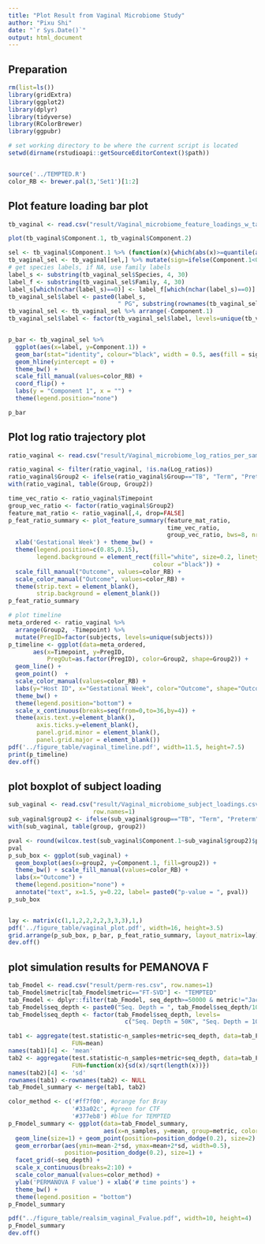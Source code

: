 ```yaml
---
title: "Plot Result from Vaginal Microbiome Study"
author: "Pixu Shi"
date: "`r Sys.Date()`"
output: html_document
---
```


## Preparation

```r
rm(list=ls())
library(gridExtra)
library(ggplot2)
library(dplyr)
library(tidyverse)
library(RColorBrewer)
library(ggpubr)

# set working directory to be where the current script is located
setwd(dirname(rstudioapi::getSourceEditorContext()$path))


source('../TEMPTED.R')
color_RB <- brewer.pal(3,'Set1')[1:2]

```


## Plot feature loading bar plot

```r
tb_vaginal <- read.csv("result/Vaginal_microbiome_feature_loadings_w_taxonomy.csv", row.names=1, sep=",")

plot(tb_vaginal$Component.1, tb_vaginal$Component.2)

sel <- tb_vaginal$Component.1 %>% (function(x){which(abs(x)>=quantile(abs(x),0.95))})
tb_vaginal_sel <- tb_vaginal[sel,] %>% mutate(sign=ifelse(Component.1<0,"Preterm","Term"))
# get species labels, if NA, use family labels
label_s <- substring(tb_vaginal_sel$Species, 4, 30)
label_f <- substring(tb_vaginal_sel$Family, 4, 30)
label_s[which(nchar(label_s)==0)] <- label_f[which(nchar(label_s)==0)]
tb_vaginal_sel$label <- paste0(label_s,
                               " PG", substring(rownames(tb_vaginal_sel),5,6))
tb_vaginal_sel <- tb_vaginal_sel %>% arrange(-Component.1)
tb_vaginal_sel$label <- factor(tb_vaginal_sel$label, levels=unique(tb_vaginal_sel$label))


p_bar <- tb_vaginal_sel %>% 
  ggplot(aes(x=label, y=Component.1)) + 
  geom_bar(stat="identity", colour="black", width = 0.5, aes(fill = sign)) + 
  geom_hline(yintercept = 0) +
  theme_bw() +
  scale_fill_manual(values=color_RB) +
  coord_flip() + 
  labs(y = "Component 1", x = "") + 
  theme(legend.position="none")

p_bar
```




## Plot log ratio trajectory plot

```r
ratio_vaginal <- read.csv("result/Vaginal_microbiome_log_ratios_per_sample_Pixu.csv", row.names=1, sep=",")

ratio_vaginal <- filter(ratio_vaginal, !is.na(Log_ratios))
ratio_vaginal$Group2 <- ifelse(ratio_vaginal$Group=="TB", "Term", "Preterm")
with(ratio_vaginal, table(Group, Group2))

time_vec_ratio <- ratio_vaginal$Timepoint
group_vec_ratio <- factor(ratio_vaginal$Group2)
feature_mat_ratio <- ratio_vaginal[,4, drop=FALSE]
p_feat_ratio_summary <- plot_feature_summary(feature_mat_ratio, 
                                             time_vec_ratio, 
                                             group_vec_ratio, bws=8, nrow=1) + 
  xlab('Gestational Week') + theme_bw() + 
  theme(legend.position=c(0.85,0.15), 
        legend.background = element_rect(fill="white", size=0.2, linetype="solid", 
                                         colour ="black")) + 
  scale_fill_manual("Outcome", values=color_RB) +
  scale_color_manual("Outcome", values=color_RB) +
  theme(strip.text = element_blank(), 
        strip.background = element_blank())
p_feat_ratio_summary
```


```r
# plot timeline
meta_ordered <- ratio_vaginal %>%
  arrange(Group2, -Timepoint) %>% 
  mutate(PregID=factor(subjects, levels=unique(subjects)))
p_timeline <- ggplot(data=meta_ordered, 
       aes(x=Timepoint, y=PregID, 
           PregOut=as.factor(PregID), color=Group2, shape=Group2)) +
  geom_line() + 
  geom_point()  + 
  scale_color_manual(values=color_RB) +
  labs(y="Host ID", x="Gestational Week", color="Outcome", shape="Outcome") + 
  theme_bw() +
  theme(legend.position="bottom") + 
  scale_x_continuous(breaks=seq(from=0,to=36,by=4)) +
  theme(axis.text.y=element_blank(),
        axis.ticks.y=element_blank(),
        panel.grid.minor = element_blank(),
        panel.grid.major = element_blank())
pdf('../figure_table/vaginal_timeline.pdf', width=11.5, height=7.5)
print(p_timeline)
dev.off()
```




## plot boxplot of subject loading

```r
sub_vaginal <- read.csv("result/Vaginal_microbiome_subject_loadings.csv",
                        row.names=1)
sub_vaginal$group2 <- ifelse(sub_vaginal$group=="TB", "Term", "Preterm")
with(sub_vaginal, table(group, group2))

pval <- round(wilcox.test(sub_vaginal$Component.1~sub_vaginal$group2)$p.value,4)
pval
p_sub_box <- ggplot(sub_vaginal) + 
  geom_boxplot(aes(x=group2, y=Component.1, fill=group2)) + 
  theme_bw() + scale_fill_manual(values=color_RB) +
  labs(x="Outcome") + 
  theme(legend.position="none") +
  annotate("text", x=1.5, y=0.22, label= paste0("p-value = ", pval))
p_sub_box


lay <- matrix(c(1,1,2,2,2,2,3,3,3),1,)
pdf('../figure_table/vaginal_plot.pdf', width=16, height=3.5)
grid.arrange(p_sub_box, p_bar, p_feat_ratio_summary, layout_matrix=lay)
dev.off()

```


## plot simulation results for PEMANOVA F

```r
tab_Fmodel <- read.csv("result/perm-res.csv", row.names=1)
tab_Fmodel$metric[tab_Fmodel$metric=="FT-SVD"] <- "TEMPTED"
tab_Fmodel <- dplyr::filter(tab_Fmodel, seq_depth>=50000 & metric!="Jaccard")
tab_Fmodel$seq_depth <- paste0("Seq. Depth = ", tab_Fmodel$seq_depth/1000, "K")
tab_Fmodel$seq_depth <- factor(tab_Fmodel$seq_depth, levels=
                                 c("Seq. Depth = 50K", "Seq. Depth = 100K", "Seq. Depth = 150K"))

tab1 <- aggregate(test.statistic~n_samples+metric+seq_depth, data=tab_Fmodel, 
                  FUN=mean)
names(tab1)[4] <- 'mean'
tab2 <- aggregate(test.statistic~n_samples+metric+seq_depth, data=tab_Fmodel, 
                  FUN=function(x){sd(x)/sqrt(length(x))})
names(tab2)[4] <- 'sd'
rownames(tab1) <-rownames(tab2) <- NULL
tab_Fmodel_summary <- merge(tab1, tab2)

color_method <- c('#ff7f00', #orange for Bray
                  '#33a02c', #green for CTF
                  '#377eb8') #blue for TEMPTED
p_Fmodel_summary <- ggplot(data=tab_Fmodel_summary, 
                           aes(x=n_samples, y=mean, group=metric, color=metric)) + 
  geom_line(size=1) + geom_point(position=position_dodge(0.2), size=2) +
  geom_errorbar(aes(ymin=mean-2*sd, ymax=mean+2*sd, width=0.5), 
                position=position_dodge(0.2), size=1) + 
  facet_grid(~seq_depth) +
  scale_x_continuous(breaks=2:10) + 
  scale_color_manual(values=color_method) +
  ylab('PERMANOVA F value') + xlab('# time points') + 
  theme_bw() + 
  theme(legend.position = "bottom")
p_Fmodel_summary

pdf("../figure_table/realsim_vaginal_Fvalue.pdf", width=10, height=4)
p_Fmodel_summary
dev.off()
```



